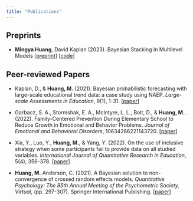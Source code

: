 ```yaml
---
title: "Publications"
---
```


## Preprints

-   **Mingya Huang**, David Kaplan (2023). Bayesian Stacking In Multilevel Models \[[preprint](https://psyarxiv.com/e9m6x/)\] \[[code](https://github.com/huskyh233)\]

## Peer-reviewed Papers

-   Kaplan, D., & **Huang, M.** (2021). Bayesian probabilistic forecasting with large-scale educational trend data: a case study using NAEP. *Large-scale Assessments in Education*, 9(1), 1-31. \[[paper](https://largescaleassessmentsineducation.springeropen.com/articles/10.1186/s40536-021-00108-2)\]

-   Garbacz, S. A., Stormshak, E. A., McIntyre, L. L., Bolt, D., & **Huang, M.**. (2022). Family-Centered Prevention During Elementary School to Reduce Growth in Emotional and Behavior Problems. *Journal of Emotional and Behavioral Disorders*, 10634266221143720. \[[paper](https://journals-sagepub-com.ezproxy.library.wisc.edu/doi/full/10.1177/10634266221143720?casa_token=ywulmi8gvkkAAAAA%3AVBQd0M87g0LfgcT_1qgMCjGYPyzTS2ADkBVANXebAWV_tmbsJWXQWiDxQLcTi4uAMgVGWXFciUc)\]

-   Xia, Y., Luo, Y., **Huang, M.**, & Yang, Y. (2022). On the use of inclusive strategy when some participants fail to provide data on all studied variables</u>. *International Journal of Quantitative Research in Education*, 5(4), 356-378. \[[paper](https://www.inderscienceonline.com/doi/abs/10.1504/IJQRE.2022.129794)\]

-   **Huang, M.** Anderson, C. (2021). A Bayesian solution to non-convergence of crossed random effects models. *Quantitative Psychology: The 85th Annual Meeting of the Psychometric Society, Virtual*, (pp. 297-307). Springer International Publishing. \[[paper](https://link.springer.com/chapter/10.1007/978-3-030-74772-5_27)\]
